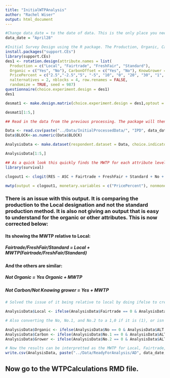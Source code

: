 ```yaml
---
title: "InitialWTPAnalysis"
author: "Rachel Wiser"
output: html_document
---
```


```r

#Change data_date = to the date of data. This is the only place you need to change the code before running. 
data_date = "April28"

#Initial Survey Design using the R package. The Production, Organic, Carbon Offsettin, and Know Grower are bouquet attributes of interest based on previous literature. The labels inside the parantheses for each are the levels of those attributes. 
install.packages("support.CEs")
library(support.CEs)
des1 <- rotation.design(attribute.names = list(
  Production = c("Local", "Fairtrade", "FreshFair", "Standard"),
  Organic = c("Yes", "No"), CarbonOffset = c("Yes", "No"), KnowGrower = c("Yes", "No"),
  PricePercent = c("2.5","-2.5","5", "-5", "10", "0", "20", "30", "1", "2", "-1", "-2")),
  nalternatives = 2, nblocks = 4, row.renames = FALSE,
  randomize = TRUE, seed = 987)
questionnaire(choice.experiment.design = des1)
des1

desmat1 <- make.design.matrix(choice.experiment.design = des1,optout = TRUE, categorical.attributes = c("Production", "Organic","CarbonOffset", "KnowGrower"), continuous.attributes = c("PricePercent"), unlabeled = TRUE)

desmat1[1:5,]

## Read in the data from the previous processing. The package will then make this into thirty-six observations for each respondent (one row for each bouquet alternative shown to a respondent). 

Data <- read.csv(paste("../Data/InitialProcessedData/", "IPD", data_date, ".csv", sep=''))
Data$BLOCK<-as.numeric(Data$BLOCK)

AnalysisData <- make.dataset(respondent.dataset = Data, choice.indicators = c("Q1", "Q2", "Q3", "Q4", "Q5", "Q6", "Q7", "Q8", "Q9", "Q10", "Q11", "Q12"), design.matrix = desmat1)

AnalysisData[1:5,]

## As a quick look this quickly finds the MWTP for each attribute level. It does not take into account the strength of the data or other considerations:
library(survival)

clogout1 <- clogit(RES ~ ASC + Fairtrade + FreshFair + Standard + No + No.1 + No.2 + PricePercent + strata(STR), data = AnalysisData)
```

```r
mwtp(output = clogout1, monetary.variables = c("PricePercent"), nonmonetary.variables = c("Fairtrade", "FreshFair", "Standard", "No", "No.1", "No.2"), seed = 987)
```

### There is an issue with this output. It is comparing the production to the Local designation and not the standard production method. It is also not giving an output that is easy to understand for the organic or other attributes. This is now corrected below:

#### Its showing the MWTP relative to Local:
##### Fairtrade/FreshFair/Standard =  Local + MWTP(Fairtrade/FreshFair/Standard)

#### And the others are similar:
##### Not Organic = Yes Organic + MWTP
##### Not Carbon/Not Knowing grower = Yes + MWTP

```r
# Solved the issue of it being relative to local by doing ifelse to create a dummy column for local. It has to look at the dummy variables for the attribute levels and also whether it is a third alternative. The third alternative is the neither option, which should have a zero for everything.

AnalysisData$Local <- ifelse(AnalysisData$Fairtrade == 0 & AnalysisData$FreshFair ==0 & AnalysisData$Standard == 0 & AnalysisData$ALT !=3, 1, 0)

# Also converting the No, No.1, and No.2 to a 1,0 if it is (1), or isn't (0) organic, farmer, etc

AnalysisData$Organic <- ifelse(AnalysisData$No == 0 & AnalysisData$ALT !=3, 1, 0)
AnalysisData$Carbon <- ifelse(AnalysisData$No.1 == 0 & AnalysisData$ALT !=3, 1, 0)
AnalysisData$Grower <- ifelse(AnalysisData$No.2 == 0 & AnalysisData$ALT !=3, 1, 0)

# Now the results can be interpretted as the MWTP for Local, Fairtrade, Freshness Guaranteed Fairtrade, Organic, Carbon Offsetting, and Knowing the Grower. 
write.csv(AnalysisData, paste("../Data/ReadyForAnalysis/AD", data_date, ".csv", sep=''), row.names=FALSE)
```

## Now go to the WTPCalculations RMD file.
